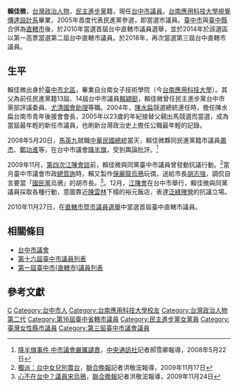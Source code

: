 '''賴佳微'''{{BD|1982年|6月4日||||catIdx=賴}}，[[台灣|台灣]][[政治人物|政治人物]]，[[民主進步黨|民主進步黨]]籍，現任[[台中市議員|台中市議員]]。[[台南應用科技大學|台南應用科技大學]][[視覺傳達設計系|視覺傳達設計系]]畢業，2005年首度代表民進黨參選，即當選市議員。[[臺中市|臺中市]]與[[臺中縣|臺中縣]]合併為[[直轄市|直轄市]]後，於2010年當選首屆台中直轄市議員選舉，並於2014年於該選區以第一高票當選第二屆台中直轄市議員。於2018年，再次當選第三屆台中直轄市議員。

== 生平 ==
賴佳微出身於[[臺中市|臺中市]][[北區_(臺中市)|北區]]，畢業自台南女子技術學院（今[[台南應用科技大學|台南應用科技大學]]）。其父為前任民進黨籍13屆、14屆台中市議員[[賴穎鋌|賴穎鋌]]，賴佳微曾任民主進步黨台中市黨部評議委員、[[尤清|尤清]][[國會助理|國會助理]]等職。2004年，[[陳水扁|陳水扁]]競選總統連任時，擔任陳水扁台南市青年後援會會長，2005年以23歲的年紀接替父親出馬競選而當選，成為當屆最年輕的新任市議員，也刷新台灣政治史上擔任公職最年輕的記錄。

2008年5月20日，[[馬英九|馬英九]]就職[[中華民國總統|中華民國總統]]當天，賴佳微夥同民進黨籍市議員[[蕭杰|蕭杰]]、[[鄭功進|鄭功進]]等，在台中市議會[[降半旗|降半旗]]，受到輿論批評。<ref>[http://www.cna.com.tw/localnews/specview.php?id=200805220020&area=c&spec=0004&page=04&code=b4ffc2ba5012d16bce114813f7f4ca8e 降半旗事件 中市議會嚴厲譴責]{{dead link|date=2018年4月 |bot=InternetArchiveBot |fix-attempted=yes }}，[[中央通訊社|中央通訊社]]記者郝雪卿報導，2008年5月22日 </ref>

2009年11月，[[第四次江陳會談|第四次江陳會談]]前，賴佳微與同黨臺中市議員曾發動抗議行動。<ref>[http://ww1.tccn.gov.tw/blog/chiawei/newsListDtl.aspx?id=1880 獨派：台中女兒別賣台 ]{{dead link|date=2018年4月 |bot=InternetArchiveBot |fix-attempted=yes }}，[[聯合晚報|聯合晚報]]記者洪敬浤報導，2009年11月17日 </ref>當月臺中市議會市政[[總質詢|總質詢]]時，賴又製作[[保麗龍|保麗龍]][[烏鴉|烏鴉]]玩偶，送給市長[[胡志強_(1948年)|胡志強]]，調侃自言要當「[[國民黨|國民黨]]烏鴉」的胡市長。<ref>  [http://ww1.tccn.gov.tw/blog/chiawei/newsListDtl.aspx?id=1892 心不在台中？議員宋烏鴉]{{dead link|date=2018年4月 |bot=InternetArchiveBot |fix-attempted=yes }}，[[聯合晚報|聯合晚報]]記者洪敬浤報導，2009年11月24日</ref>。12月，[[江陳會|江陳會]]在台中市舉行，賴佳微與同黨議員採取各種行動，意圖靠近[[陳雲林|陳雲林]]下榻的裕元飯店，表達[[泛綠陣營|泛綠陣營]]的抗議立場。

2010年11月27日，在[[2010年中華民國直轄市長暨市議員選舉|直轄市暨市議員選舉]]中當選首屆臺中直轄市議員。

== 相關條目 ==
*[[台中市議會|台中市議會]]
*[[第十六屆臺中市議員列表|第十六屆臺中市議員列表]]
*[[第一屆臺中市(直轄市)議員列表|第一屆臺中市(直轄市)議員列表]]

== 參考文獻 ==
{{reflist}}

{{臺中市第1屆議員}}
{{臺中市第2屆議員}}
{{臺中市第3屆議員}}

{{Authority control}}
{{DEFAULTSORT:Lai賴}}
[[Category:賴姓|C]]
[[Category:台中市人|Category:台中市人]]
[[Category:台南應用科技大學校友|Category:台南應用科技大學校友]]
[[Category:台灣政治人物第二代|Category:台灣政治人物第二代]]
[[Category:第16屆臺中省轄市議員|Category:第16屆臺中省轄市議員]]
[[Category:民主進步黨女黨員|Category:民主進步黨女黨員]]
[[Category:臺灣女性縣市議員|Category:臺灣女性縣市議員]]
[[Category:第三屆臺中市議會議員|Category:第三屆臺中市議會議員]]